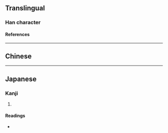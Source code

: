 {{also|惛}}
{{character info/new}}
==Translingual==

===Han character===
{{Han char|rn=61|rad=心|as=09|sn=12|four=|canj=PRPA|ids=⿰忄昬}}

====References====
{{Han ref|kx=0393.110|dkj=10875|dj=0729.110|hdz=42332.040|uh=60FD}}

----

==Chinese==
{{zh-see|惛|v}}

----

==Japanese==

===Kanji===
{{ja-kanji|grade=|rs=心09}}

# {{rfdef|ja|sort=心09}}

====Readings====
* {{ja-readings|on=[[こん]] (kon), [[びん]] (bin)|kun=}}